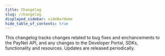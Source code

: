 ```yaml
---
title: Changelog
slug: /changelog
displayed_sidebar: sideBarHome
hide_table_of_contents: true
---
```


This changelog tracks changes related to bug fixes and enchancements to the PayNet API, and any changes to the Developer Portal, SDKs, functionality and resources. Updates are released periodically.

<ChangeLogCard/>